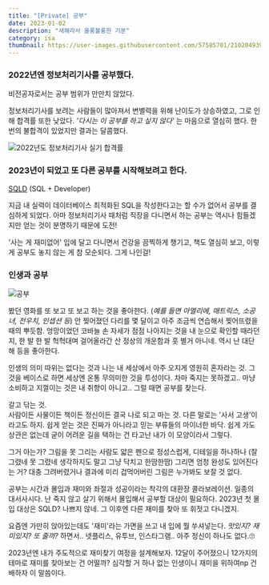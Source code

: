 ```yaml
---
title: "[Private] 공부"
date: 2023-01-02
description: "새해라서 올롱볼롱한 기분"
category: isa
thumbnail: https://user-images.githubusercontent.com/57585701/210204939-a063323c-e145-4667-9544-65372a92b144.jpg
---
```


### 2022년엔 정보처리기사를 공부했다.
비전공자로서는 공부 범위가 만만치 않았다.

정보처리기사를 보려는 사람들이 많아져서 변별력을 위해 난이도가 상승하였고, 그로 인해 합격률 또한 낮았다.
_'다시는 이 공부를 하고 싶지 않다'_ 는 마음으로 열심히 했다. 한번의 불합격이 있었지만 결과는 달콤했다.

![2022년도 정보처리기사 실기 합격률](https://user-images.githubusercontent.com/57585701/210201236-59dfac11-1b42-4cb8-85ea-ee04580a0ca7.png)


### 2023년이 되었고 또 다른 공부를 시작해보려고 한다.
[SQLD](https://namu.wiki/w/SQLD) (SQL + Developer)

지금 내 실력이 데이터베이스 최적화된 SQL을 작성한다고는 할 수가 없어서 공부를 결심하게 되었다.
아마 정보처리기사 때처럼 직장을 다니면서 하는 공부는 역시나 힘들겠지만 얻는 것이 분명하기 때문에 도전!

'사는 게 재미없어' 입에 달고 다니면서
건강을 끔찍하게 챙기고, 책도 열심히 보고, 이렇게 공부도 놓지 않는 게 참 모순되다.
그게 나인걸!


### 인생과 공부

![공부](https://user-images.githubusercontent.com/57585701/210204939-a063323c-e145-4667-9544-65372a92b144.jpg)

봤던 영화를 또 보고 또 보고 하는 것을 좋아한다. (_예를 들면 아멜리에, 매트릭스, 소공녀, 전우치, 인셉션 등_)
안 찢어졌던 다리를 몇 달이고 아주 조금씩 연습해서 찢어뜨렸을 때의 뿌듯함.
엉망이었던 코바늘 손 자세가 점점 나아지는 것을 내 눈으로 확인할 때라던지,
한 발 한 발 헉헉대며 걸어올라간 산 정상의 개운함과 훗 별거 아니네. 역시 난 대단해 등을 좋아한다.

인생의 의미 따위는 없다는 것과 나는 내 세상에서 아주 오지게 영원히 혼자라는 것.
그것을 베이스로 하면 세상엔 온통 무의미한 것을 투성이다. 차마 죽지는 못하겠고..
마냥 소비하고 지껄이는 것은 내 취향이 아니고.. 그럴 때면 공부를 찾는다.

갈고 닦는 것.<br/>
사람이든 사물이든 책이든 정신이든 결국 나로 되고 마는 것. 다른 말로는 '사서 고생'이라고도 하지. 쉽게 얻는 것은 진짜가 아니라고 믿는 부류들의 마이너한 바닥.
쉽게 가도 상관은 없는데 굳이 어려운 길을 택하는 건 타고난 내가 이 모양이라서 그렇다.

그거 아는가? 그림을 못 그리는 사람도 얇은 펜으로 정성스럽게, 디테일을 하나하나 (잘 그렸네 못 그렸네 생각하지도 말고 그냥 닥치고 한땀한땀) 그리면 엄청 완성도 있어진다는 거?
대충 그려버렸거나 결과에 미리 겁먹어버린 그림은 누가봐도 보잘 것 없다.

공부는 시간과 몰입과 재미와 좌절과 성공이라는 착각의 대환장 콜라보레이션.
일종의 대서사시다. 난 죽지 않고 살기 위해서 몰입해서 공부할 대상이 필요하다.
2023년 첫 몰입 대상은 SQLD? 나쁘지 않네. 그 이후엔 다른 재미를 찾아 또 휘젓고 다니겠지.

요즘엔 가만히 앉아있는데도 '재미'라는 가면을 쓰고 내 입에 뭘 쑤셔넣는다.
_맛있지? 재미있지? 또 줄까?_ 하면서.. 넷플리스, 유투브, 인스타그램.. 아주 정신이 하나도 없다.🙄<br/>

2023년엔 내가 주도적으로 재미찾기 여정을 설계해보자.
12달이 주어졌으니 12가지의 테마로 재미를 찾아보는 건 어떨까?
심각할 거 하나 없는 인생이니 재미을 위하여np 건배하자 이 말씀이다.